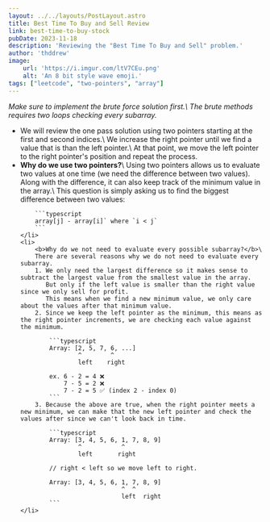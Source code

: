 ```yaml
---
layout: ../../layouts/PostLayout.astro
title: Best Time To Buy and Sell Review
link: best-time-to-buy-stock
pubDate: 2023-11-18
description: 'Reviewing the "Best Time To Buy and Sell" problem.'
author: 'thddrew'
image:
    url: 'https://i.imgur.com/ltV7CEu.png'
    alt: 'An 8 bit style wave emoji.'
tags: ["leetcode", "two-pointers", "array"]
---
```


<i>
Make sure to implement the brute force solution first.\
The brute methods requires two loops checking every subarray.
</i>

<ul>
    <li>
        We will review the one pass solution using two pointers starting at the first and second indices.\
        We increase the right pointer until we find a value that is than the left pointer.\
        At that point, we move the left pointer to the right pointer's position and repeat the process.
    </li>
    <li>
        <b>Why do we use two pointers?</b>\
        Using two pointers allows us to evaluate two values at one time (we need the difference between two values).
        Along with the difference, it can also keep track of the minimum value in the array.\
        This question is simply asking us to find the biggest difference between two values:

        ```typescript
        array[j] - array[i]` where `i < j`
        ```
    </li>
    <li>
        <b>Why do we not need to evaluate every possible subarray?</b>\
        There are several reasons why we do not need to evaluate every subarray.
        1. We only need the largest difference so it makes sense to subtract the largest value from the smallest value in the array.
           But only if the left value is smaller than the right value since we only sell for profit.
           This means when we find a new minimum value, we only care about the values after that minimum value.
        2. Since we keep the left pointer as the minimum, this means as the right pointer increments, we are checking each value against the minimum.

            ```typescript
            Array: [2, 5, 7, 6, ...]
                    ^        ^
                    left    right

            ex. 6 - 2 = 4 ❌
                7 - 5 = 2 ❌
                7 - 2 = 5 ✅ (index 2 - index 0)
            ```
        3. Because the above are true, when the right pointer meets a new minimum, we can make that the new left pointer and check the values after since we can't look back in time.

            ```typescript
            Array: [3, 4, 5, 6, 1, 7, 8, 9]
                    ^           ^
                    left       right

            // right < left so we move left to right.

            Array: [3, 4, 5, 6, 1, 7, 8, 9]
                                ^  ^
                                left  right
            ```
    </li>
</ul>
